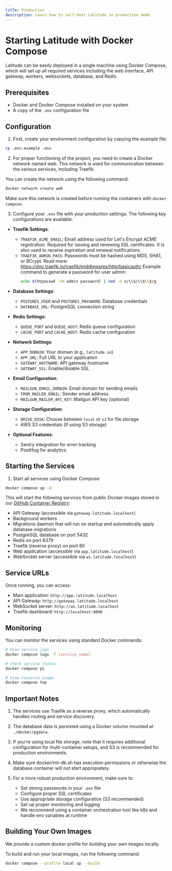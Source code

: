 ```yaml
---
title: Production
description: Learn how to self-host Latitude in production mode
---
```


# Starting Latitude with Docker Compose

Latitude can be easily deployed in a single machine using Docker Compose, which
will set up all required services including the web interface, API gateway,
workers, websockets, database, and Redis.

## Prerequisites

- Docker and Docker Compose installed on your system
- A copy of the `.env` configuration file

## Configuration

1. First, create your environment configuration by copying the example file:

```bash
cp .env.example .env
```

2. For proper functioning of the project, you need to create a Docker network named web. This network is used for communication between the various services, including Traefik.

You can create the network using the following command:

```bash
docker network create web
```

Make sure this network is created before running the containers with  `docker compose`.


3. Configure your `.env` file with your production settings. The following key configurations are available:

- **Traefik Settings**:

  - `TRAEFIK_ACME_EMAIL`: Email address used for Let's Encrypt ACME registration. Required for issuing and renewing SSL certificates. It is also used to receive expiration and renewal notifications.
  - `TRAEFIK_ADMIN_PASS`: Passwords must be hashed using MD5, SHA1, or BCrypt. Read more: https://doc.traefik.io/traefik/middlewares/http/basicauth/
    Example command to generate a password for user admin:
    ```bash
    echo $(htpasswd -nb admin password) | sed -e s/\\$/\\$\\$/g
    ```

- **Database Settings**:

  - `POSTGRES_USER` and `POSTGRES_PASSWORD`: Database credentials
  - `DATABASE_URL`: PostgreSQL connection string

- **Redis Settings**:

  - `QUEUE_PORT` and `QUEUE_HOST`: Redis queue configuration
  - `CACHE_PORT` and `CACHE_HOST`: Redis cache configuration

- **Network Settings**:

  - `APP_DOMAIN`: Your domain (e.g., `latitude.so`)
  - `APP_URL`: Full URL to your application
  - `GATEWAY_HOSTNAME`: API gateway hostname
  - `GATEWAY_SSL`: Enable/disable SSL

- **Email Configuration**:

  - `MAILGUN_EMAIL_DOMAIN`: Email domain for sending emails
  - `FROM_MAILER_EMAIL`: Sender email address
  - `MAILGUN_MAILER_API_KEY`: Mailgun API key (optional)

- **Storage Configuration**:

  - `DRIVE_DISK`: Choose between `local` or `s3` for file storage
  - AWS S3 credentials (if using S3 storage)

- **Optional Features**:
  - Sentry integration for error tracking
  - PostHog for analytics

## Starting the Services

1. Start all services using Docker Compose:

```bash
docker compose up -d
```

This will start the following services from public Docker images stored in our
[GitHub Container Registry](https://github.com/orgs/latitude-dev/packages):

- API Gateway (accessible via `gateway.latitude.localhost`)
- Background workers
- Migrations daemon that will run on startup and automatically apply database migrations
- PostgreSQL database on port 5432
- Redis on port 6379
- Traefik (reverse proxy) on port 80
- Web application (accessible via `app.latitude.localhost`)
- WebSocket server (accessible via `ws.latitude.localhost`)

## Service URLs

Once running, you can access:

- Main application: `http://app.latitude.localhost`
- API Gateway: `http://gateway.latitude.localhost`
- WebSocket server: `http://ws.latitude.localhost`
- Traefik dashboard: `http://localhost:8090`

## Monitoring

You can monitor the services using standard Docker commands:

```bash
# View service logs
docker compose logs -f [service_name]

# Check service status
docker compose ps

# View resource usage
docker compose top
```

## Important Notes

1. The services use Traefik as a reverse proxy, which automatically handles routing and service discovery.
2. The database data is persisted using a Docker volume mounted at `./docker/pgdata`.
3. If you're using local file storage, note that it requires additional configuration for multi-container setups, and S3 is recommended for production environments.
4. Make sure docker/init-db.sh has execution permissions or otherwise the database container will not start appropiately.
5. For a more robust production environment, make sure to:

   - Set strong passwords in your `.env` file
   - Configure proper SSL certificates
   - Use appropriate storage configuration (S3 recommended)
   - Set up proper monitoring and logging
   - We recommend using a container orchestration tool like k8s and handle env variables at runtime

## Building Your Own Images

We provide a custom docker profile for building your own images locally.

To build and run your local images, run the following command:

```bash
docker compose --profile local up --build
```
